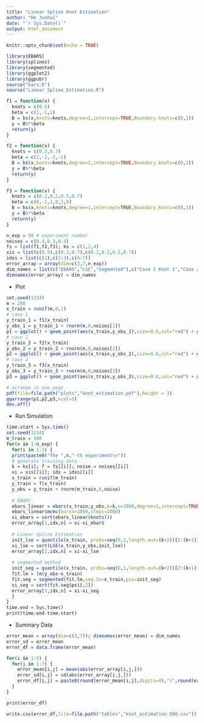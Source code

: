 ```yaml
---
title: "Linear Spline Knot Estimation"
author: "He Junhui"
date: "`r Sys.Date()`"
output: html_document
---
```


```r
knitr::opts_chunk$set(echo = TRUE)
```

```r
library(EBARS)
library(splines)
library(segmented)
library(ggplot2)
library(ggpubr)
source("bars.R")
source("Linear_Spline_Estimation.R")
```

```r
f1 = function(x) {
  knots = c(0.5)
  beta = c(1,-1,1)
  B = bs(x,knots=knots,degree=1,intercept=TRUE,Boundary.knots=c(0,1))
  y = B%*%beta
  return(y)
}

f2 = function(x) {
  knots = c(0.3,0.7)
  beta = c(2,-1,-2,-1)
  B = bs(x,knots=knots,degree=1,intercept=TRUE,Boundary.knots=c(0,1))
  y = B%*%beta
  return(y)
}

f3 = function(x) {
  knots = c(0.2,0.2,0.5,0.7)
  beta = c(0,-1,1,0,1,0)
  B = bs(x,knots=knots,degree=1,intercept=TRUE,Boundary.knots=c(0,1))
  y = B%*%beta
  return(y)
}
```

```r
n_exp = 50 # experiment number
noises = c(0.4,0.3,0.4)
fs = list(f1,f2,f3); ks = c(1,2,4)
xis = list(c(0.5),c(0.3,0.7),c(0.2,0.2,0.5,0.7))
idxs = list(c(1),c(2:3),c(4:7))
error_array = array(dim=c(3,7,n_exp))
dim_names = list(c("EBARS","LSE","Segmented"),c("Case 1 Knot 1","Case 2 Knot 1","Case 2 Knot 2","Case 3 Knot 1","Case 3 Knot 2","Case 3 Knot 3","Case 3 Knot 4"))
dimnames(error_array) = dim_names
```

+ Plot

```r
set.seed(1234)
m = 200
x_train = runif(m,0,1)
# case 1
y_train_1 = f1(x_train)
y_obs_1 = y_train_1 + rnorm(m,0,noises[1])
p1 = ggplot() + geom_point(aes(x_train,y_obs_1),size=0.6,col="red") + geom_line(aes(x_train,y_train_1)) + theme(axis.title.x=element_blank(),axis.title.y=element_blank())
# case 2
y_train_2 = f2(x_train)
y_obs_2 = y_train_2 + rnorm(m,0,noises[2])
p2 = ggplot() + geom_point(aes(x_train,y_obs_2),size=0.6,col="red") + geom_line(aes(x_train,y_train_2)) + theme(axis.title.x=element_blank(),axis.title.y=element_blank())
# case 3 
y_train_3 = f3(x_train)
y_obs_3 = y_train_3 + rnorm(m,0,noises[3])
p3 = ggplot() + geom_point(aes(x_train,y_obs_3),size=0.6,col="red") + geom_line(aes(x_train,y_train_3)) + theme(axis.title.x=element_blank(),axis.title.y=element_blank())

# arrange in one page
pdf(file=file.path("plots","knot_estimation.pdf"),height = 3)
ggarrange(p1,p2,p3,ncol=3)
dev.off()
```


+ Run Simulation

```r
time.start = Sys.time()
set.seed(1234)
m_train = 500
for(n in 1:n_exp) {
  for(i in 1:3) {
  print(paste0("The ",n,"-th experiment\n"))
  # generate training data
  k = ks[i]; f = fs[[i]]; noise = noises[[i]]
  xi = xis[[i]]; idx = idxs[[i]]
  x_train = runif(m_train)
  y_train = f(x_train)
  y_obs = y_train + rnorm(m_train,0,noise)
  
  # EBARS
  ebars_linear = ebars(x_train,y_obs,k=k,n=1000,degree=1,intercept=TRUE)
  ebars_linear$mcmc(burns=1000,steps=1000)
  xi_ebars = sort(ebars_linear$knots())
  error_array[1,idx,n] = xi-xi_ebars
  
  # Linear Spline Estimation
  init_lse = quantile(x_train, probs=seq(0,1,length.out=(k+2))[2:(k+1)])
  xi_lse = sort(LSE(x_train,y_obs,init_lse))
  error_array[2,idx,n] = xi-xi_lse
  
  # segmented method
  init_seg = quantile(x_train, probs=seq(0,1,length.out=(k+2))[2:(k+1)])
  fit.lm = lm(y_obs~x_train)
  fit.seg = segmented(fit.lm,seg.Z=~x_train,psi=init_seg)
  xi_seg = sort(fit.seg$psi[,2])
  error_array[3,idx,n] = xi-xi_seg
  }
}
time.end = Sys.time()
print(time.end-time.start)
```

+ Summary Data

```r
error_mean = array(dim=c(3,7)); dimnames(error_mean) = dim_names
error_sd = error_mean
error_df = data.frame(error_mean)

for(i in 1:3) {
  for(j in 1:7) {
    error_mean[i,j] = mean(abs(error_array[i,j,]))
    error_sd[i,j] = sd(abs(error_array[i,j,]))
    error_df[i,j] = paste0(round(error_mean[i,j],digits=4),"(",round(error_sd[i,j],digits=4),")")
  }
}

print(error_df)
```

```r
write.csv(error_df,file=file.path("tables","knot_estimation-500.csv"))
```


